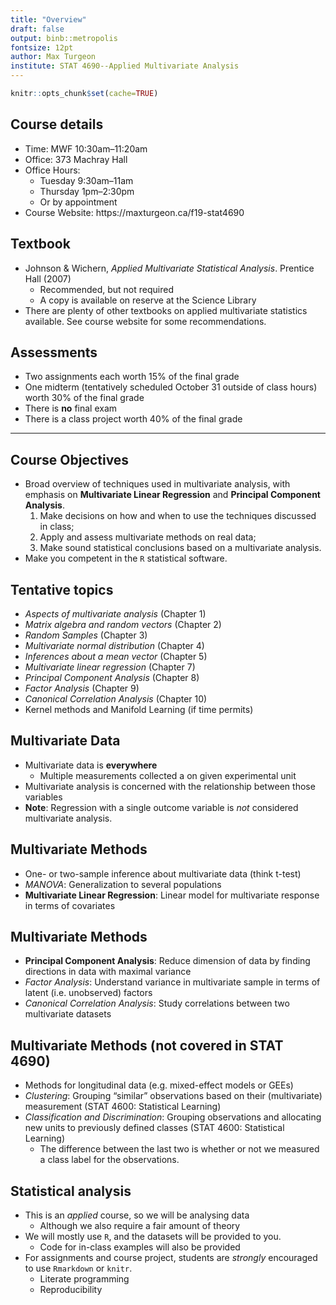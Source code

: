 ```yaml
---
title: "Overview"
draft: false
output: binb::metropolis
fontsize: 12pt
author: Max Turgeon
institute: STAT 4690--Applied Multivariate Analysis
---
```


```r
knitr::opts_chunk$set(cache=TRUE)
```

## Course details

  - Time: MWF 10:30am--11:20am
  - Office: 373 Machray Hall
  - Office Hours: 
    + Tuesday 9:30am--11am
    + Thursday 1pm--2:30pm
    + Or by appointment
  - Course Website: https://maxturgeon.ca/f19-stat4690
  
## Textbook

  - Johnson & Wichern, *Applied Multivariate Statistical Analysis*. Prentice Hall (2007)
    + Recommended, but not required
    + A copy is available on reserve at the Science Library
  - There are plenty of other textbooks on applied multivariate statistics available. See course website for some recommendations.
  
## Assessments

  - Two assignments each worth 15% of the final grade
  - One midterm (tentatively scheduled October 31 outside of class hours) worth 30% of the final grade
  - There is **no** final exam
  - There is a class project worth 40% of the final grade

---

<!-- Add slide for fire safety orientation -->
\makebox[\textwidth]{\includegraphics[width=\paperwidth]{First_Day_of_Class-Fire_safety_orientation.pdf}}

## Course Objectives

  - Broad overview of techniques used in multivariate analysis, with emphasis on **Multivariate Linear Regression** and **Principal Component Analysis**.
    1. Make decisions on how and when to use the techniques discussed in class;
    2. Apply and assess multivariate methods on real data;
    3. Make sound statistical conclusions based on a multivariate analysis.
  - Make you competent in the `R` statistical software.

## Tentative topics {.allowframebreaks}

  - *Aspects of multivariate analysis* (Chapter 1)
  - *Matrix algebra and random vectors* (Chapter 2)
  - *Random Samples* (Chapter 3)
  - *Multivariate normal distribution* (Chapter 4)
  - *Inferences about a mean vector* (Chapter 5)
  - *Multivariate linear regression* (Chapter 7)
  - *Principal Component Analysis* (Chapter 8)
  - *Factor Analysis* (Chapter 9)
  - *Canonical Correlation Analysis* (Chapter 10)
  - Kernel methods and Manifold Learning (if time permits)

## Multivariate Data

  - Multivariate data is **everywhere**
    + Multiple measurements collected a on given experimental unit
  - Multivariate analysis is concerned with the relationship between those variables
  - **Note**: Regression with a single outcome variable is *not* considered multivariate analysis.

## Multivariate Methods

  - One- or two-sample inference about multivariate data (think t-test)
  - *MANOVA*: Generalization to several populations
  - **Multivariate Linear Regression**: Linear model for multivariate response in terms of covariates
  
## Multivariate Methods

  - **Principal Component Analysis**: Reduce dimension of data by finding directions in data with maximal variance
  - *Factor Analysis*: Understand variance in multivariate sample in terms of latent (i.e. unobserved) factors
  - *Canonical Correlation Analysis*: Study correlations between two multivariate datasets
  
## Multivariate Methods (**not** covered in STAT 4690)

  - Methods for longitudinal data (e.g. mixed-effect models or GEEs)
  - *Clustering*: Grouping "similar" observations based on their (multivariate) measurement (STAT 4600: Statistical Learning)
  - *Classification and Discrimination*: Grouping observations and allocating new units to previously defined classes (STAT 4600: Statistical Learning)
    + The difference between the last two is whether or not we measured a class label for the observations.
    
## Statistical analysis

  - This is an *applied* course, so we will be analysing data
    + Although we also require a fair amount of theory
  - We will mostly use `R`, and the datasets will be provided to you.
    + Code for in-class examples will also be provided
  - For assignments and course project, students are *strongly* encouraged to use `Rmarkdown` or `knitr`.
    + Literate programming
    + Reproducibility
    
